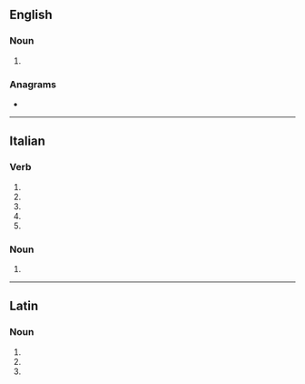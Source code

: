 ==English==

===Noun===
{{head|en|noun form}}

# {{plural of|en|uncinus}}

===Anagrams===
* {{anagrams|en|a=ciinnu|nuncii}}

----

==Italian==

===Verb===
{{head|it|verb form}}

# {{inflection of|it|uncinare||2|s|pres|indc}}
# {{inflection of|it|uncinare||1|s|pres|subj}}
# {{inflection of|it|uncinare||2|s|pres|subj}}
# {{inflection of|it|uncinare||3|s|pres|subj}}
# {{inflection of|it|uncinare||3|s|impr}}

===Noun===
{{head|it|noun plural form|g=m}}

# {{plural of|it|uncino}}

----

==Latin==

===Noun===
{{la-noun-form|uncīnī}}

# {{inflection of|la|uncīnus||nom|p}}
# {{inflection of|la|uncīnus||gen|s}}
# {{inflection of|la|uncīnus||voc|p}}